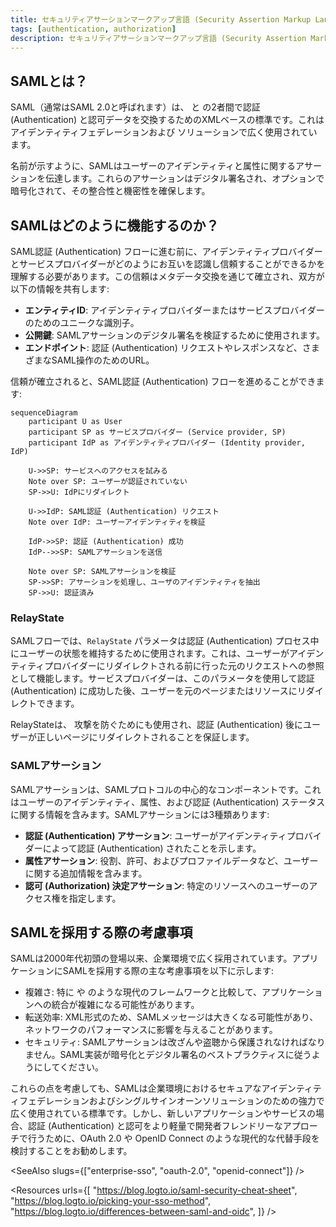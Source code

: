 ```yaml
---
title: セキュリティアサーションマークアップ言語 (Security Assertion Markup Language, SAML)
tags: [authentication, authorization]
description: セキュリティアサーションマークアップ言語 (Security Assertion Markup Language, SAML) は、アイデンティティプロバイダーとサービスプロバイダーの間で認証 (Authentication) と認可データを交換するためのXMLベースの標準です。
---
```


## SAMLとは？

SAML（通常はSAML 2.0と呼ばれます）は、<Ref slug="identity-provider" /> と <Ref slug="service-provider" /> の2者間で認証 (Authentication) と認可データを交換するためのXMLベースの標準です。これはアイデンティティフェデレーションおよび<Ref slug="enterprise-sso" /> ソリューションで広く使用されています。

名前が示すように、SAMLはユーザーのアイデンティティと属性に関するアサーションを伝達します。これらのアサーションはデジタル署名され、オプションで暗号化されて、その整合性と機密性を確保します。

## SAMLはどのように機能するのか？

SAML認証 (Authentication) フローに進む前に、アイデンティティプロバイダーとサービスプロバイダーがどのようにお互いを認識し信頼することができるかを理解する必要があります。この信頼はメタデータ交換を通じて確立され、双方が以下の情報を共有します:

- **エンティティID**: アイデンティティプロバイダーまたはサービスプロバイダーのためのユニークな識別子。
- **公開鍵**: SAMLアサーションのデジタル署名を検証するために使用されます。
- **エンドポイント**: 認証 (Authentication) リクエストやレスポンスなど、さまざまなSAML操作のためのURL。

信頼が確立されると、SAML認証 (Authentication) フローを進めることができます:

```mermaid
sequenceDiagram
    participant U as User
    participant SP as サービスプロバイダー (Service provider, SP)
    participant IdP as アイデンティティプロバイダー (Identity provider, IdP)

    U->>SP: サービスへのアクセスを試みる
    Note over SP: ユーザーが認証されていない
    SP->>U: IdPにリダイレクト

    U->>IdP: SAML認証 (Authentication) リクエスト
    Note over IdP: ユーザーアイデンティティを検証

    IdP->>SP: 認証 (Authentication) 成功
    IdP-->>SP: SAMLアサーションを送信

    Note over SP: SAMLアサーションを検証
    SP->>SP: アサーションを処理し、ユーザのアイデンティティを抽出
    SP->>U: 認証済み
```

### RelayState

SAMLフローでは、`RelayState` パラメータは認証 (Authentication) プロセス中にユーザーの状態を維持するために使用されます。これは、ユーザーがアイデンティティプロバイダーにリダイレクトされる前に行った元のリクエストへの参照として機能します。サービスプロバイダーは、このパラメータを使用して認証 (Authentication) に成功した後、ユーザーを元のページまたはリソースにリダイレクトできます。

RelayStateは、<Ref slug="csrf" /> 攻撃を防ぐためにも使用され、認証 (Authentication) 後にユーザーが正しいページにリダイレクトされることを保証します。

### SAMLアサーション

SAMLアサーションは、SAMLプロトコルの中心的なコンポーネントです。これはユーザーのアイデンティティ、属性、および認証 (Authentication) ステータスに関する情報を含みます。SAMLアサーションには3種類あります:

- **認証 (Authentication) アサーション**: ユーザーがアイデンティティプロバイダーによって認証 (Authentication) されたことを示します。
- **属性アサーション**: 役割、許可、およびプロファイルデータなど、ユーザーに関する追加情報を含みます。
- **認可 (Authorization) 決定アサーション**: 特定のリソースへのユーザーのアクセス権を指定します。

## SAMLを採用する際の考慮事項

SAMLは2000年代初頭の登場以来、企業環境で広く採用されています。アプリケーションにSAMLを採用する際の主な考慮事項を以下に示します:

- 複雑さ: 特に<Ref slug="oauth-2.0" /> や<Ref slug="openid-connect" /> のような現代のフレームワークと比較して、アプリケーションへの統合が複雑になる可能性があります。
- 転送効率: XML形式のため、SAMLメッセージは大きくなる可能性があり、ネットワークのパフォーマンスに影響を与えることがあります。
- セキュリティ: SAMLアサーションは改ざんや盗聴から保護されなければなりません。SAML実装が暗号化とデジタル署名のベストプラクティスに従うようにしてください。

これらの点を考慮しても、SAMLは企業環境におけるセキュアなアイデンティティフェデレーションおよびシングルサインオーンソリューションのための強力で広く使用されている標準です。しかし、新しいアプリケーションやサービスの場合、認証 (Authentication) と認可をより軽量で開発者フレンドリーなアプローチで行うために、OAuth 2.0 や OpenID Connect のような現代的な代替手段を検討することをお勧めします。

<SeeAlso slugs={["enterprise-sso", "oauth-2.0", "openid-connect"]} />

<Resources
  urls={[
    "https://blog.logto.io/saml-security-cheat-sheet",
    "https://blog.logto.io/picking-your-sso-method",
    "https://blog.logto.io/differences-between-saml-and-oidc",
  ]}
/>
